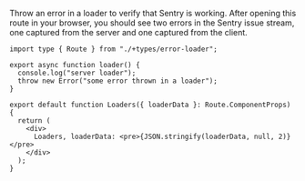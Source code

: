 Throw an error in a loader to verify that Sentry is working.
After opening this route in your browser, you should see two errors in the Sentry issue stream, one captured from the server and one captured from the client.

```tsx {filename: error.tsx}
import type { Route } from "./+types/error-loader";

export async function loader() {
  console.log("server loader");
  throw new Error("some error thrown in a loader");
}

export default function Loaders({ loaderData }: Route.ComponentProps) {
  return (
    <div>
      Loaders, loaderData: <pre>{JSON.stringify(loaderData, null, 2)}</pre>
    </div>
  );
}

```

